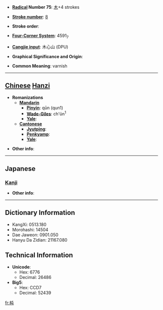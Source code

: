 * '''[[Wiktionary:Chinese radical index| Radical]] Number 75''': [[Wiktionary:Chinese radical index 木|木]]+4 strokes

* '''[[Wiktionary:Chinese total strokes index|Stroke number]]''': [[Wiktionary:Chinese total strokes index 8|8]]

* '''Stroke order''': 

* '''[[Wiktionary:Chinese four corner index|Four-Corner System]]''': 4591<sub>7</sub>

* '''[[Wiktionary:Chinese Cangjie index|Cangjie input]]''': 木心山 (DPU)

* '''Graphical Significance and Origin''': 

* '''Common Meaning''': varnish

----

== [[Chinese]] [[Hanzi]] ==

* '''Romanizations'''
** '''[[Mandarin]]'''
*** '''[[Pinyin]]''': qūn (qun1)
*** '''[[Wade-Giles]]''': ch'ün<sup>1</sup>
*** '''[[Yale]]''': 
** '''[[Cantonese]]'''
*** '''[[Jyutping]]''':
*** '''[[Penkyamp]]''': 
*** '''[[Yale]]''': 

* '''Other info''': 

----

==Japanese==
===[[Kanji]]===
{{kanji|on readings=[[ちゅん]] (chun)
|kun readings=
}}

* '''Other info''':  

----

== Dictionary Information ==

* KangXi: 0513.180
* Morohashi: 14504
* Dae Jaweon: 0901.050
* Hanyu Da Zidian: 21167.080

== Technical Information ==

* '''Unicode''':
** Hex: 6776
** Decimal: 26486
* '''Big5''':
** Hex: CCD7
** Decimal: 52439

[[fr:杶]]